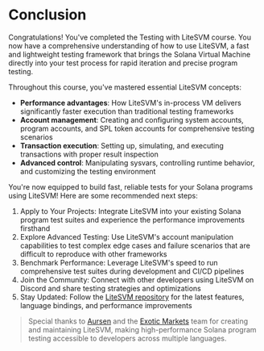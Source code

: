 
# Conclusion

Congratulations! You've completed the Testing with LiteSVM course. You now have a comprehensive understanding of how to use LiteSVM, a fast and lightweight testing framework that brings the Solana Virtual Machine directly into your test process for rapid iteration and precise program testing.

<ArticleSection name="What you've learned" id="what-you-learned" level="h2" />

Throughout this course, you've mastered essential LiteSVM concepts:
- **Performance advantages**: How LiteSVM's in-process VM delivers significantly faster execution than traditional testing frameworks
- **Account management**: Creating and configuring system accounts, program accounts, and SPL token accounts for comprehensive testing scenarios
- **Transaction execution**: Setting up, simulating, and executing transactions with proper result inspection
- **Advanced control**: Manipulating sysvars, controlling runtime behavior, and customizing the testing environment

<ArticleSection name="Next Steps" id="next-steps" level="h2" />

You're now equipped to build fast, reliable tests for your Solana programs using LiteSVM! Here are some recommended next steps:
1. Apply to Your Projects: Integrate LiteSVM into your existing Solana program test suites and experience the performance improvements firsthand
2. Explore Advanced Testing: Use LiteSVM's account manipulation capabilities to test complex edge cases and failure scenarios that are difficult to reproduce with other frameworks
3. Benchmark Performance: Leverage LiteSVM's speed to run comprehensive test suites during development and CI/CD pipelines
4. Join the Community: Connect with other developers using LiteSVM on Discord and share testing strategies and optimizations
5. Stay Updated: Follow the [LiteSVM repository](https://github.com/LiteSVM/litesvm) for the latest features, language bindings, and performance improvements

> Special thanks to [Aursen](https://x.com/exoaursen) and the [Exotic Markets](https://x.com/exotic_markets_) team for creating and maintaining LiteSVM, making high-performance Solana program testing accessible to developers across multiple languages.